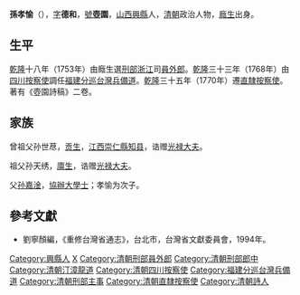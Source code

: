 {{Otheruses|other=名为孙德和的其他人物|孙德和}}

'''孫孝愉'''（{{bd|？||？|catIdx=S孫}}），[[表字|字]]'''德和'''，[[號|號]]'''壺園'''，[[山西|山西]][[興縣|興縣]]人，[[清朝|清朝]]政治人物，[[廕生|廕生]]出身。

== 生平 ==
[[乾隆|乾隆]]十八年（1753年）由廕生選[[刑部|刑部]][[浙江|浙江]]司[[員外郎|員外郎]]。[[乾隆|乾隆]]三十三年（1768年）由[[四川|四川]][[按察使|按察使]]調任[[福建分巡台灣兵備道|福建分巡台灣兵備道]]。[[乾隆|乾隆]]三十五年（1770年）遷[[直隸|直隸]][[按察使|按察使]]。著有《壺園詩稿》二卷。

== 家族 ==
曾祖父孙世荩，[[贡生|贡生]]，[[江西|江西]][[崇仁縣|崇仁縣]][[知县|知县]]，诰赠[[光禄大夫|光禄大夫]]。

祖父孙天绣，[[廪生|廪生]]，诰赠[[光禄大夫|光禄大夫]]。

父[[孙嘉淦|孙嘉淦]]，[[協辦大學士|協辦大學士]]；孝愉为次子。

==參考文獻==
*劉寧顏編，《重修台灣省通志》，台北市，台灣省文獻委員會，1994年。

{{start box}}
{{s-before|[[張珽|張珽]]}}
{{s-title|[[福建分巡台灣兵備道|福建分巡台灣兵備道]]|1768年上任}}
{{s-after|[[余文儀|余文儀]]}}
{{end box}}

{{臺灣統治者}}

{{Authority control}}

{{DEFAULTSORT:S孫}}
[[Category:興縣人|Category:興縣人]]
[[Category:孫姓|X]]
[[Category:清朝刑部員外郎|Category:清朝刑部員外郎]]
[[Category:清朝刑部郎中|Category:清朝刑部郎中]]
[[Category:清朝汀漳龍道|Category:清朝汀漳龍道]]
[[Category:清朝四川按察使|Category:清朝四川按察使]]
[[Category:福建分巡台灣兵備道|Category:福建分巡台灣兵備道]]
[[Category:清朝刑部主事|Category:清朝刑部主事]]
[[Category:清朝直隸按察使|Category:清朝直隸按察使]]
[[Category:清朝詩人|Category:清朝詩人]]